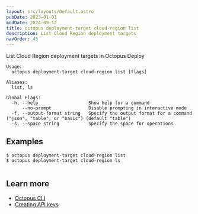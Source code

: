 ```yaml
---
layout: src/layouts/Default.astro
pubDate: 2023-01-01
modDate: 2024-09-12
title: octopus deployment-target cloud-region list
description: List Cloud Region deployment targets
navOrder: 45
---
```


List Cloud Region deployment targets in Octopus Deploy

```
Usage:
  octopus deployment-target cloud-region list [flags]

Aliases:
  list, ls

Global Flags:
  -h, --help                   Show help for a command
      --no-prompt              Disable prompting in interactive mode
  -f, --output-format string   Specify the output format for a command ("json", "table", or "basic") (default "table")
  -s, --space string           Specify the space for operations

```

## Examples

<SamplesInstance />

```
$ octopus deployment-target cloud-region list
$ octopus deployment-target cloud-region ls


```

## Learn more

- [Octopus CLI](/docs/octopus-rest-api/cli)
- [Creating API keys](/docs/octopus-rest-api/how-to-create-an-api-key)
